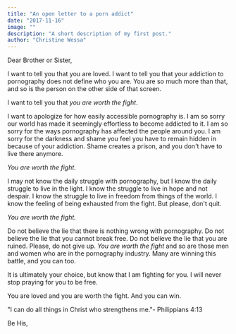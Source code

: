 ```yaml
---
title: "An open letter to a porn addict"
date: "2017-11-16"
image: ""
description: "A short description of my first post."
author: "Christine Wessa"
---
```


Dear Brother or Sister,

I want to tell you that you are loved. I want to tell you that your addiction to pornography does not define who you are. You are so much more than that, and so is the person on the other side of that screen.

I want to tell you that *you are worth the fight*.

I want to apologize for how easily accessible pornography is. I am so sorry our world has made it seemingly effortless to become addicted to it. I am so sorry for the ways pornography has affected the people around you. I am sorry for the darkness and shame you feel you have to remain hidden in because of your addiction. Shame creates a prison, and you don't have to live there anymore.

_You are worth the fight._

I may not know the daily struggle with pornography, but I know the daily struggle to live in the light. I know the struggle to live in hope and not despair. I know the struggle to live in freedom from things of the world. I know the feeling of being exhausted from the fight. But please, don't quit.

_You are worth the fight._

Do not believe the lie that there is nothing wrong with pornography. Do not believe the lie that you cannot break free. Do not believe the lie that you are ruined. Please, do not give up. *You are worth the fight* and so are those men and women who are in the pornography industry. Many are winning this battle, and you can too.

It is ultimately your choice, but know that I am fighting for you. I will never stop praying for you to be free.

You are loved and you are worth the fight. And you can win.

"I can do all things in Christ who strengthens me."- Philippians 4:13

Be His,
